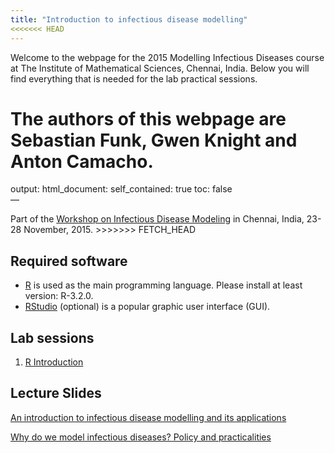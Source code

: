 ```yaml
---
title: "Introduction to infectious disease modelling"
<<<<<<< HEAD
---
```


Welcome to the webpage for the 2015 Modelling Infectious Diseases course at The Institute of Mathematical Sciences, Chennai, India. Below you will find everything that is needed for the lab practical sessions. 

The authors of this webpage are Sebastian Funk, Gwen Knight and Anton Camacho. 
=======
output:
  html_document:
    self_contained: true
    toc: false  
---

Part of the [Workshop on Infectious Disease Modeling](http://www.imsc.res.in/~sitabhra/meetings/infection15/) in Chennai, India, 23-28 November, 2015.
>>>>>>> FETCH_HEAD

## Required software
* [R](http://cran.r-project.org) is used as the main programming language. Please install at least version: R-3.2.0.
* [RStudio](http://www.rstudio.com/products/rstudio/download/) (optional) is a popular graphic user interface (GUI).

## Lab sessions

1. [R Introduction](intro_to_r_gk.html)

## Lecture Slides

[An introduction to infectious disease modelling and its applications](intro_modelling_chennai.pdf)

[Why do we model infectious diseases? Policy and practicalities](interventions.pptx)

